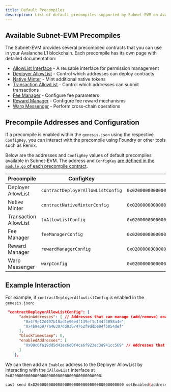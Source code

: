 ```yaml
---
title: Default Precompiles
description: List of default precompiles supported by Subnet-EVM on Avalanche L1s.
---
```


## Available Subnet-EVM Precompiles

The Subnet-EVM provides several precompiled contracts that you can use in your Avalanche L1 blockchain. Each precompile has its own page with detailed documentation:

- [AllowList Interface](/docs/avalanche-l1s/default-precompiles/allowlist) - A reusable interface for permission management
- [Deployer AllowList](/docs/avalanche-l1s/default-precompiles/deployerallowlist) - Control which addresses can deploy contracts
- [Native Minter](/docs/avalanche-l1s/default-precompiles/nativeminter) - Mint additional native tokens
- [Transaction AllowList](/docs/avalanche-l1s/default-precompiles/transactionallowlist) - Control which addresses can submit transactions
- [Fee Manager](/docs/avalanche-l1s/default-precompiles/feemanager) - Configure fee parameters
- [Reward Manager](/docs/avalanche-l1s/default-precompiles/rewardmanager) - Configure fee reward mechanisms
- [Warp Messenger](/docs/avalanche-l1s/default-precompiles/warpmessenger) - Perform cross-chain operations

## Precompile Addresses and Configuration

If a precompile is enabled within the `genesis.json` using the respective `ConfigKey`, you can interact with the precompile using Foundry or other tools such as Remix.

Below are the addresses and `ConfigKey` values of default precompiles available in Subnet-EVM. The address and `ConfigKey` [are defined in the `module.go` of each precompile contract](https://github.com/ava-labs/subnet-evm/tree/master/precompile/contracts).

| Precompile             | ConfigKey                         | Address                                      |
| ---------------------- | --------------------------------- | -------------------------------------------- |
| Deployer AllowList     | `contractDeployerAllowListConfig` | `0x0200000000000000000000000000000000000000` |
| Native Minter          | `contractNativeMinterConfig`      | `0x0200000000000000000000000000000000000001` |
| Transaction AllowList  | `txAllowListConfig`               | `0x0200000000000000000000000000000000000002` |
| Fee Manager            | `feeManagerConfig`                | `0x0200000000000000000000000000000000000003` |
| Reward Manager         | `rewardManagerConfig`             | `0x0200000000000000000000000000000000000004` |
| Warp Messenger         | `warpConfig`                      | `0x0200000000000000000000000000000000000005` |

## Example Interaction

For example, if `contractDeployerAllowListConfig` is enabled in the `genesis.json`:

```json title="genesis.json"
 "contractDeployerAllowListConfig": {
      "adminAddresses": [ // Addresses that can manage (add/remove) enabled addresses. They are also enabled themselves for contract deployment.
        "0x4f9e12d407b18ad1e96e4f139ef1c144f4058a4e",
        "0x4b9e5977a46307dd93674762f9ddbe94fb054def"
      ],
      "blockTimestamp": 0,
      "enabledAddresses": [
        "0x09c6fa19dd5d41ec6d0f4ca6f923ec3d941cc569" // Addresses that can only deploy contracts
      ]
    },
```

We can then add an `Enabled` address to the Deployer AllowList by interacting with the `IAllowList` interface at `0x0200000000000000000000000000000000000000`:

```bash
cast send 0x0200000000000000000000000000000000000000 setEnabled(address addr) <ADDRESS_TO_ENABLE> --rpc-url $MY_L1_RPC --private-key $ADMIN_PRIVATE_KEY
```
